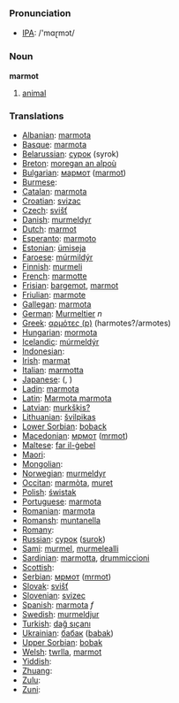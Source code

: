 === Pronunciation ===
*[[w:IPA|IPA]]: /'mɑɽmɔt/

=== Noun ===

'''marmot'''

# [[animal]]

=== Translations ===

*[[Albanian]]: [[marmota]]
*[[Basque]]: [[marmota]]
*[[Belarussian]]: [[сурок]] (syrok)
*[[Breton]]: [[moregan an alpoù]]
*[[Bulgarian]]: [[мармот]] ([[marmot]])
*[[Burmese]]: [[]]
*[[Catalan]]: [[marmota]]
*[[Croatian]]: [[svizac]]
*[[Czech]]: [[svišť]]
*[[Danish]]: [[murmeldyr]]
*[[Dutch]]: [[marmot]] '' ''
*[[Esperanto]]: [[marmoto]]
*[[Estonian]]: [[ümiseja]]
*[[Faroese]]: [[múrmildýr]]
*[[Finnish]]: [[murmeli]]
*[[French]]: [[marmotte]] '' ''
*[[Frisian]]: [[bargemot]], [[marmot]]
*[[Friulian]]: [[marmote]]
*[[Gallegan]]: [[marmota]]
*[[German]]: [[Murmeltier]] ''n''
*[[Greek]]: [[αρμότες (p)]] (harmotes?/armotes)'' ''
*[[Hungarian]]: [[mormota]]
*[[Icelandic]]: [[múrmeldýr]]
*[[Indonesian]]: [[]]
*[[Irish]]: [[marmat]]
*[[Italian]]: [[marmotta]] '' ''
*[[Japanese]]: [[]] ([[]], )
*[[Ladin]]: [[marmota]]
*[[Latin]]: [[Marmota marmota]] '' ''
*[[Latvian]]: [[murkšķis?]]
*[[Lithuanian]]: [[švilpikas]]
*[[Lower Sorbian]]: [[boback]]
*[[Macedonian]]: [[мрмот]] ([[mrmot]])
*[[Maltese]]: [[far il-ġebel]]
*[[Maori]]: [[]]
*[[Mongolian]]: [[]]
*[[Norwegian]]: [[murmeldyr]]
*[[Occitan]]: [[marmòta]], [[muret]]
*[[Polish]]: [[świstak]] '' ''
*[[Portuguese]]: [[marmota]]
*[[Romanian]]: [[marmota]]
*[[Romansh]]: [[muntanella]]
*[[Romany]]: [[]]
*[[Russian]]: [[сурок]] ([[surok]]) '' ''
*[[Sami]]: [[murmel]], [[murmelealli]]
*[[Sardinian]]: [[marmotta]], [[drummiccioni]]
*[[Scottish]]: [[]]
*[[Serbian]]: [[мрмот]] ([[mrmot]])
*[[Slovak]]: [[svišť]]
*[[Slovenian]]: [[svizec]]
*[[Spanish]]: [[marmota]] ''f''
*[[Swedish]]: [[murmeldjur]]
*[[Turkish]]: [[dağ sıçanı]]
*[[Ukrainian]]: [[бабак]] ([[babak]])
*[[Upper Sorbian]]: [[bobak]]
*[[Welsh]]: [[twrlla]], [[marmot]]
*[[Yiddish]]: [[]]
*[[Zhuang]]: [[]]
*[[Zulu]]: [[]]
*[[Zuni]]: [[]]